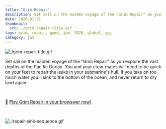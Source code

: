 ```yaml
---
title: "Grim Repair"
description: Set sail on the maiden voyage of the "Grim Repair" as you explore the vast depths of the Pacific Ocean.
date: 2020-01-31
thumbnail:
  src: ./grim-repair-title.gif
tags: grim, repair, game, jam, 2020, global, ggj
category: jam
---
```


![./grim-repair-title.gif](./grim-repair-title.gif)

Set sail on the maiden voyage of the "Grim Repair" as you explore the vast depths of the Pacific Ocean. You and your crew-mates will need to be quick on your feet to repair the leaks in your submarine's hull. If you take on too much water you'll sink to the bottom of the ocean, and never return to dry land again.

<br />

🌊 [Play Grim Repair in your browswer now!](https://drewtooroo.itch.io/grim-repair)

<br />

![./repair-sink-sequence.gif](./repair-sink-sequence.gif)
